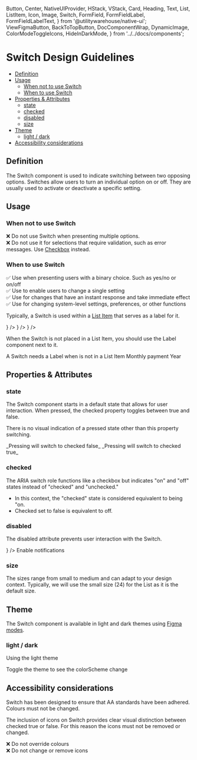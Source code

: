   Button,
  Center,
  NativeUIProvider,
  HStack,
  VStack,
  Card,
  Heading,
  Text,
  List,
  ListItem,
  Icon,
  Image,
  Switch,
  FormField,
  FormFieldLabel,
  FormFieldLabelText,
} from '@utilitywarehouse/native-ui';
  ViewFigmaButton,
  BackToTopButton,
  DocComponentWrap,
  DynamicImage,
  ColorModeToggleIcons,
  HideInDarkMode,
} from '../../docs/components';

<Meta of={Stories} />

<ViewFigmaButton url="https://www.figma.com/design/3RY3OvLA88yZksRjOfjQJm/UW-App-UI?node-id=850-1596" />

<BackToTopButton />

# Switch Design Guidelines

- [Definition](#definition)
- [Usage](#usage)
  - [When not to use Switch](#when-not-to-use-switch)
  - [When to use Switch](#when-to-use-switch)
- [Properties & Attributes](#properties--attributes)
  - [state](#state)
  - [checked](#checked)
  - [disabled](#disabled)
  - [size](#size)
- [Theme](#theme)
  - [light / dark](#light--dark)
- [Accessibility considerations](#accessibility-considerations)

## Definition

The Switch component is used to indicate switching between two opposing options. Switches allow users
to turn an individual option on or off. They are usually used to activate or deactivate a specific setting.

## Usage

### When not to use Switch

❌ Do not use Switch when presenting multiple options.<br />
❌ Do not use it for selections that require validation, such as error messages. Use
[Checkbox](/?path=/docs/native-ui-components-checkbox--docs) instead.

### When to use Switch

✅ Use when presenting users with a binary choice. Such as yes/no or on/off<br />
✅ Use to enable users to change a single setting<br />
✅ Use for changes that have an instant response and take immediate effect<br />
✅ Use for changing system-level settings, preferences, or other functions

Typically, a Switch is used within a [List Item](/?path=/docs/native-ui-components-list--docs) that serves as a label for it.

<DocComponentWrap>
  <VStack space="lg">
    <List>
      <ListItem
        text="Notifications"
        supportingText="Get all notifications messages"
        divider
        trailingContent={<Switch value={true} size="small" />}
      />
    </List>
    <List>
      <ListItem
        text="Notifications"
        supportingText="Get all notifications messages"
        divider
        trailingContent={<Switch value={false} size="small" />}
      />
    </List>
    <List disabled>
      <ListItem
        text="Notifications"
        supportingText="Get all notifications messages"
        divider
        trailingContent={<Switch value={true} disabled size="small" />}
      />
    </List>
  </VStack>
</DocComponentWrap>

When the Switch is not placed in a List Item, you should use the Label component next to it.

<DocComponentWrap>
  <VStack space="lg">
    <FormField>
      <HStack space="md" style={{ alignItems: 'center' }}>
        <Switch size="small" value={true} />
        <FormFieldLabel>
          <FormFieldLabelText nested>
            A Switch needs a Label when is not in a List Item
          </FormFieldLabelText>
        </FormFieldLabel>
      </HStack>
    </FormField>
    <FormField>
      <HStack space="md" style={{ alignItems: 'center' }}>
        <Switch size="medium" value={false} />
        <FormFieldLabel>
          <FormFieldLabelText nested>Monthly payment</FormFieldLabelText>
        </FormFieldLabel>
      </HStack>
    </FormField>
    <FormField>
      <HStack space="md" style={{ alignItems: 'center' }}>
        <FormFieldLabel>
          <FormFieldLabelText nested={true}>Year</FormFieldLabelText>
        </FormFieldLabel>
        <Switch size="medium" value={true} />
      </HStack>
    </FormField>
  </VStack>
</DocComponentWrap>

## Properties & Attributes

### state

The Switch component starts in a default state that allows for user interaction. When pressed,
the checked property toggles between true and false.

There is no visual indication of a pressed state other than this property switching.

<DocComponentWrap>
  <Switch value={true} />
</DocComponentWrap>
_Pressing will switch to checked false_

<DocComponentWrap>
  <Switch value={false} />
</DocComponentWrap>
_Pressing will switch to checked true_

### checked

The ARIA switch role functions like a checkbox but indicates "on" and "off" states instead
of "checked" and "unchecked."

- In this context, the "checked" state is considered equivalent to being "on.
- Checked set to false is equivalent to off.

### disabled

The disabled attribute prevents user interaction with the Switch.

<DocComponentWrap>
  <VStack space="lg">
    <HStack space="lg">
      <Switch value={true} disabled size="small" />
      <Switch value={false} disabled />
    </HStack>
    <List>
      <ListItem
        text="A disabled List item"
        supportingText="Get all notifications messages"
        divider
        trailingContent={<Switch value={true} disabled size="small" />}
      />
    </List>
    <FormField disabled>
      <HStack space="md" style={{ alignItems: 'center' }}>
        <Switch disabled />
        <FormFieldLabel>
          <FormFieldLabelText>Enable notifications</FormFieldLabelText>
        </FormFieldLabel>
      </HStack>
    </FormField>
  </VStack>
</DocComponentWrap>

### size

The sizes range from small to medium and can adapt to your design context.
Typically, we will use the small size (24) for the List as it is the default size.

<DocComponentWrap>
  <HStack space="lg">
    <Switch value={true} size="small" />
    <Switch value={true} size="medium" />
  </HStack>
</DocComponentWrap>

## Theme

The Switch component is available in light and dark themes using [Figma modes](https://help.figma.com/hc/en-us/articles/15343816063383-Modes-for-variables).

### light / dark

Using the light theme

<DocComponentWrap>
  <Box p="$5" backgroundColor="$grey50">
    <VStack space="lg">
      <HStack space="lg">
        <Switch value={true} size="small" />
        <Switch value={false} size="small" />
        <Switch value={true} size="small" disabled />
        <Switch value={false} size="small" disabled />
      </HStack>
      <HStack space="lg">
        <Switch value={true} size="medium" />
        <Switch value={false} size="medium" />
        <Switch value={true} size="medium" disabled />
        <Switch value={false} size="medium" disabled />
      </HStack>
    </VStack>
  </Box>
</DocComponentWrap>

<div style={{ display: 'flex', alignItems: 'center', gap: 10, marginTop: 16 }}>
  <div>
    <ColorModeToggleIcons />
  </div>
  <Text italic>Toggle the theme to see the colorScheme change</Text>
</div>

## Accessibility considerations

Switch has been designed to ensure that AA standards have been adhered. Colours must not be changed.

The inclusion of icons on Switch provides clear visual distinction between checked true or false.
For this reason the icons must not be removed or changed.

❌ Do not override colours<br/>
❌ Do not change or remove icons
